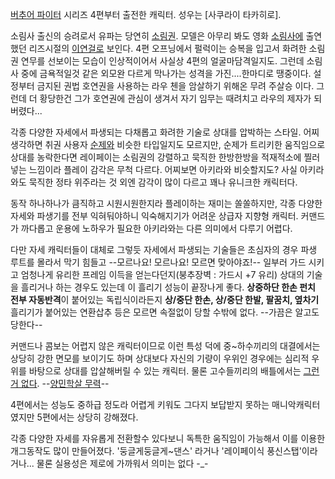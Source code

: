 [[버추어 파이터]] 시리즈 4편부터 출전한 캐릭터. 성우는 [사쿠라이 타카히로].

소림사 출신의 승려로서 유파는 당연히 [[소림권]]. 모델은 아무리 봐도 영화 [[소림사]]에 출연했던 리즈시절의 [[이연걸]]로 보인다. 4편 오프닝에서 펄럭이는 승복을 입고서 화려한 소림권 연무를 선보이는 모습이 인상적이어서 사실상 4편의 얼굴마담격일지도. 그런데 소림사 중에 금욕적일것 같은 외모완 다르게 막나가는 성격을 가진....한마디로 땡중이다.
설정부터 금지된 권법 호연권을 사용하는 라우 첸을 암살하기 위해온 무려 주살승 이다. 그런데 더 황당한건 그가
호연권에 관심이 생겨서 자기 임무는 때려치고 라우의 제자가 되버렸다...

각종 다양한 자세에서 파생되는 다채롭고 화려한 기술로 상대를 압박하는 스타일. 어찌 생각하면 취권 사용자 [[순제]]와 비슷한 타입일지도 모르지만, 순제가 트리키한 움직임으로 상대를 농락한다면 레이페이는 소림권의 강렬하고 묵직한 한방한방을 적재적소에 찔러넣는 느낌이라 플레이 감각은 무척 다르다. 어찌보면 아키라와 비슷할지도? 사실 아키라와도 묵직한 정타 위주라는 것 외엔 감각이 많이 다르고 꽤나 유니크한 캐릭터다.

동작 하나하나가 큼직하고 시원시원한지라 플레이하는 재미는 쏠쏠하지만, 각종 다양한 자세와 파생기를 전부 익혀둬야하니 익숙해지기가 어려운 상급자 지향형 캐릭터. 커맨드가 까다롭고 운용에 노하우가 필요한 아키라와는 다른 의미에서 다루기 어렵다. 

다만 자세 캐릭터들이 대체로 그렇듯 자세에서 파생되는 기술들은 초심자의 경우 파생 루트를 몰라서 막기 힘들고 --모르나요! 모르나요! 모르면 맞아야죠!-- 일부러 가드 시키고 엄청나게 유리한 프레임 이득을 얻는다던지(붕추장벽 : 가드시 +7 유리) 상대의 기술을 흘리거나 하는 경우도 있는데 이 흘리기 성능이 끝장나게 좋다. '''상중하단 한손 펀치 전부 자동반격'''이 붙어있는 독립식이라든지 '''상/중단 한손, 상/중단 한발, 팔꿈치, 옆차기''' 흘리기가 붙어있는 연환삽추 등은 모르면 속절없이 당할 수밖에 없다. --가끔은 알고도 당한다--

커맨드나 콤보는 어렵지 않은 캐릭터이므로 이런 특성 덕에 중~하수끼리의 대결에서는 상당히 강한 면모를 보이기도 하며 상대보다 자신의 기량이 우위인 경우에는 심리적 우위를 바탕으로 상대를 압살해버릴 수 있는 캐릭터. 물론 고수들끼리의 배틀에서는 [[그런 거 없다]]. --[[양민학살 무력]]--

4편에서는 성능도 중하급 정도라 어렵게 키워도 그다지 보답받지 못하는 매니악캐릭터였지만 5편에서는 상당히 강해졌다. 

각종 다양한 자세를 자유롭게 전환할수 있다보니 독특한 움직임이 가능해서 이를 이용한 개그동작도 많이 만들어졌다. '둥글게둥글게~댄스' 라거나 '레이페이식 풍신스탭'이라거나... 물론 실용성은 제로에 가까워서 의미는 없다 -_-
